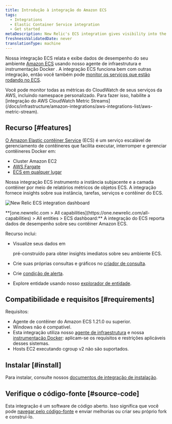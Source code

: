 ```yaml
---
title: Introdução à integração do Amazon ECS
tags:
  - Integrations
  - Elastic Container Service integration
  - Get started
metaDescription: New Relic's ECS integration gives visibility into the performance of your Amazon ECS environment.
freshnessValidatedDate: never
translationType: machine
---
```



Nossa integração ECS relata e exibe dados de desempenho do seu ambiente [Amazon ECS](https://docs.aws.amazon.com/ecs/index.html) usando nosso agente de infraestrutura e instrumentação Docker . A integração ECS funciona bem com outras integração, então você também pode [monitor os serviços que estão rodando no ECS](/docs/integrations/host-integrations/host-integrations-list/monitor-services-running-amazon-ecs).

<Callout variant="tip">
  Você pode monitor todas as métricas do CloudWatch de seus serviços da AWS, incluindo namespace personalizado. Para fazer isso, habilite a [integração do AWS CloudWatch Metric Streams](/docs/infrastructure/amazon-integrations/aws-integrations-list/aws-metric-stream).
</Callout>

## Recurso [#features]

[O Amazon Elastic contêiner Service](https://docs.aws.amazon.com/ecs/index.html) (ECS) é um serviço escalável de gerenciamento de contêineres que facilita executar, interromper e gerenciar contêineres Docker em:

* Cluster Amazon EC2
* [AWS Fargate](https://aws.amazon.com/fargate/)
* [ECS em qualquer lugar](https://aws.amazon.com/ecs/anywhere/)

Nossa integração ECS instrumento a instância subjacente e a camada contêiner por meio de relatórios métricos de objetos ECS. A integração fornece insights sobre sua instância, tarefas, serviços e contêiner do ECS.

<img
  title="new-relic-ecs-integration-dashboards.png"
  alt="New Relic ECS integration dashboard"
  src={infrastructureAwsEcsDashboard}
/>

<figcaption>
  <DoNotTranslate>**[one.newrelic.com > All capabilities](https://one.newrelic.com/all-capabilities) > All entities > ECS dashboard:**</DoNotTranslate> A integração do ECS reporta dados de desempenho sobre seu contêiner Amazon ECS.
</figcaption>

Recurso inclui:

* Visualize seus dados em

  <InlinePopover type="dashboards"/>

  pré-construído para obter insights imediatos sobre seu ambiente ECS.

* Crie suas próprias consultas e gráficos no [criador de consulta](/docs/chart-builder/use-chart-builder/get-started/introduction-chart-builder).

* Crie [condição de alerta](/docs/ecs-integration-recommended-alert-conditions).

* Explore entidade usando nosso [explorador de entidade](/docs/new-relic-one/use-new-relic-one/ui-data/new-relic-one-entity-explorer).

## Compatibilidade e requisitos [#requirements]

Requisitos:

* Agente de contêiner do Amazon ECS 1.21.0 ou superior.
* Windows não é compatível.
* Esta integração utiliza nosso [agente de infraestrutura](/docs/infrastructure/new-relic-infrastructure/getting-started/compatibility-requirements-new-relic-infrastructure) e nossa [instrumentação Docker](/docs/infrastructure/install-configure-manage-infrastructure/docker-installation/docker-instrumentation-infrastructure): aplicam-se os requisitos e restrições aplicáveis desses sistemas.
* Hosts EC2 executando cgroup v2 não são suportados.

## Instalar [#install]

Para instalar, consulte nossos [documentos de integração de instalação](/docs/install-ecs-integration).

## Verifique o código-fonte [#source-code]

Esta integração é um software de código aberto. Isso significa que você pode [navegar pelo código-fonte](https://github.com/newrelic/nri-ecs) e enviar melhorias ou criar seu próprio fork e construí-lo.